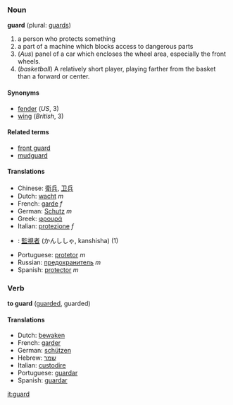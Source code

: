 ===Noun===
'''guard''' (plural: [[guards]])

#a person who protects something
#a part of a machine which blocks access to dangerous parts
#(''Aus'') panel of a car which encloses the wheel area, especially the front wheels.
# (''basketball'') A relatively short player, playing farther from the basket than a forward or center.

====Synonyms====
*[[fender]] (''US'', 3)
*[[wing]] (''British'', 3)

====Related terms====
*[[front guard]]
*[[mudguard]]

====Translations====
*Chinese: [[衛兵]], [[卫兵]]
*Dutch: [[wacht]] ''m''
*French: [[garde]] ''f''
*German: [[Schutz]] ''m''
*Greek: [[φρουρά]]
*Italian: [[protezione]] ''f''
*{{ja}}: [[監視者]] (かんししゃ, kanshisha) (1)
*Portuguese: [[protetor]] ''m''
*Russian: [[предохранитель]] ''m''
*Spanish: [[protector]] ''m''

===Verb===
'''to guard''' ([[guarded]], guarded)

====Translations====
*Dutch: [[bewaken]]
*French: [[garder]]
*German: [[schützen]]
*Hebrew: [[שמר]]
*Italian: [[custodire]]
*Portuguese: [[guardar]]
*Spanish: [[guardar]]

[[it:guard]]